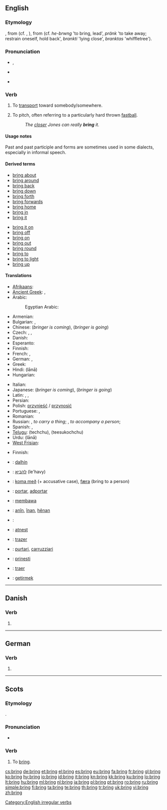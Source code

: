 ==English==

{{rank|c.|strong|dead|399|bring|returned|seems|soul}}

===Etymology===
{{etyl|ang}} {{term|bringan|lang=ang}}, from {{proto|Germanic|''brenganan''}} (cf. {{etyl|nl|-}} {{term|brengen}}, {{etyl|de|-}} {{term|bringen}}), from {{proto|Indo-European|''bhrenk''}} (cf. {{etyl|cy|-}} ''he-brwng'' 'to bring, lead', {{etyl|txb|-}} ''pränk'' 'to take away; restrain oneself, hold back', {{etyl|lv|-}} ''brankti'' 'lying close', {{etyl|lt|-}} ''branktas'' 'whiffletree').

===Pronunciation===
* {{IPA|/ˈbɹɪŋ/}}, {{SAMPA|/"brIN/}}
* {{audio|en-us-bring.ogg|Audio (US)}}
* {{audio|En-uk-to bring.ogg|Audio (UK)}}
*: {{rhymes|ɪŋ}}

===Verb===
{{en-verb|brings|bringing|brought|brought}}

# {{transitive}} To [[transport]] toward somebody/somewhere.
# {{baseball}} To pitch, often referring to a particularly hard thrown [[fastball]].
#: ''The [[closer]] Jones can really '''bring''' it.''

====Usage notes====
Past {{term|brang}} and past participle {{term|brung}} and {{term|broughten}} forms are sometimes used in some dialects, especially in informal speech.

====Derived terms====
{{rel-top|terms derived from "bring"}}
* [[bring about]]
* [[bring around]]
* [[bring back]]
* [[bring down]]
* [[bring forth]]
* [[bring forwards]]
* [[bring home]]
* [[bring in]]
* [[bring it]]
{{rel-mid}}
* [[bring it on]]
* [[bring off]]
* [[bring on]]
* [[bring out]]
* [[bring round]]
* [[bring to]]
* [[bring to light]]
* [[bring up]]
{{rel-bottom}}

====Translations====
{{trans-top|to transport toward somebody/somewhere}}
* [[Afrikaans]]: {{t|af|bring}}
* [[Ancient Greek]]: {{tø|grc|ἄγω|tr=agō|sc=polytonic}}, {{tø|grc|φέρω|tr=pherō|sc=polytonic}}
* Arabic: {{t|ar|احضر|alt=أَحْضَرَ|tr=aHDara}}
*: Egyptian Arabic: {{tø|arz|جاب|tr=gaab|sc=Arab|xs=Egyptian Arabic}}
* Armenian: {{t+|hy|բերել|tr=berel}}
* Bulgarian: {{t+|bg|донасям}},  {{t+|bg|довеждам}}
* Chinese: {{zh-tsp|帶來|带来|dàilái}} (''bringer is coming''), {{zh-tsp|帶去|带去|dàiqu}} (''bringer is going'')
* Czech: {{t-|cs|přinést}}, {{t-|cs|přivést}}, {{t-|cs|přivézt}}
* Danish: {{t+|da|bringe}}
* Esperanto: {{t-|eo|alporti|xs=Esperanto}}
* Finnish: {{t+|fi|tuoda}}
* French: {{t+|fr|apporter}}, {{t+|fr|amener}}
* German: {{t+|de|bringen}}, {{t+|de|holen}}
* Greek: {{t+|el|φέρνω|tr=férno}}
* Hindi: {{t-|hi|लाना|xs=Hindi}} (lānā)
* Hungarian: {{t+|hu|hoz}}
{{trans-mid}}
* Italian: {{t+|it|portare}}
* Japanese: {{t|ja|持って来る|tr=motte-kuru}} (''bringer is coming''), {{t|ja|持って行く|tr=motte-iku}} (''bringer is going'')
* Latin: {{t+|la|addo|alt=addō}},  {{t+|la|adduco|alt=addūcō}},  {{t-|la|porto|alt=portō}}
* Persian: {{t+|fa|آوردن|tr=âvardan|xs=Persian}}
* Polish: [[przynieść]] / [[przynosić]]
* Portuguese: {{t+|pt|trazer}},  {{t+|pt|levar}}
* Romanian: {{t+|ro|aduce}}
* Russian: {{t+|ru|приносить|tr=prinosít'}} {{impf}}, {{t+|ru|принести|tr=prin'estí}} {{pf}} ''to carry a thing''; {{t|ru|приводить|tr=prvodít'}} {{impf}}, {{t+|ru|привести|tr=priv'estí}} {{pf}} ''to accompany a person'';
* Spanish: {{t+|es|traer}},  {{t+|es|llevar}}
* [[Telugu]]: {{t|te|తెచ్చు}} (techchu), {{t|te|తీసుకొచ్చు}} (teesukochchu)
* Urdu: {{t-|ur|لانا|xs=Urdu}} (lānā)
* [[West Frisian]]: {{t-|fy|bringe|xs=West Frisian}}
{{trans-bottom}}

{{trans-top|baseball: to pitch}}
* Finnish: {{t+|fi|syöttää}}
{{trans-mid}}
{{trans-bottom}}

{{checktrans-top}}
* {{ttbc|Filipino}}: [[dalhín]]
* {{ttbc|Hebrew}}: [[להביא]] (le'havy)
* {{ttbc|Icelandic}}: [[koma með]] (+ accusative case), [[færa]] (bring to a person)
* {{ttbc|Ido}}: [[portar]], [[adportar]]
* {{ttbc|Indonesian}}: [[bawa|membawa]]
{{checktrans-mid}}
* {{ttbc|Kurdish}}: [[anîn]], [[înan]], [[hênan]]
* {{ttbc|Latin}}: {{t+|la|fero|alt=ferō}}
* {{ttbc|Latvian}}: [[atnest]]
* {{ttbc|Portuguese}}: [[trazer]]
* {{ttbc|Sicilian}}: [[purtari]], [[carruzziari]]
* {{ttbc|Slovene}}: [[prinesti]]
* {{ttbc|Spanish}}: [[traer]]
* {{ttbc|Turkish}}: [[getirmek]]
{{checktrans-bottom}}

[[Category:English irregular verbs]]

----

==Danish==

===Verb===
{{infl|da|verb form}}

# {{form of|imperative|bringe|lang=Danish}}

----

==German==

===Verb===
{{infl|de|verb form}}

# {{form of|The imperative of second-person singular|[[bringen]]}}

----

==Scots==

===Etymology===
{{etyl|ang|sco}} {{term|bringan|lang=ang}}.

===Pronunciation===
* {{IPA|/brɪŋ/|lang=sco}}

===Verb===
{{sco-verb|brings|bringin|brocht}}

# To [[#English|bring]].

[[cs:bring]]
[[de:bring]]
[[et:bring]]
[[el:bring]]
[[es:bring]]
[[eu:bring]]
[[fa:bring]]
[[fr:bring]]
[[gl:bring]]
[[ko:bring]]
[[hy:bring]]
[[io:bring]]
[[id:bring]]
[[it:bring]]
[[kn:bring]]
[[kk:bring]]
[[ku:bring]]
[[lo:bring]]
[[lt:bring]]
[[hu:bring]]
[[ml:bring]]
[[nl:bring]]
[[ja:bring]]
[[pl:bring]]
[[pt:bring]]
[[ro:bring]]
[[ru:bring]]
[[simple:bring]]
[[fi:bring]]
[[ta:bring]]
[[te:bring]]
[[th:bring]]
[[tr:bring]]
[[uk:bring]]
[[vi:bring]]
[[zh:bring]]